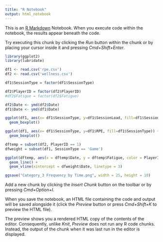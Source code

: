 ```yaml
---
title: "R Notebook"
output: html_notebook
---
```


This is an [R Markdown](http://rmarkdown.rstudio.com) Notebook. When you execute code within the notebook, the results appear beneath the code. 

Try executing this chunk by clicking the *Run* button within the chunk or by placing your cursor inside it and pressing *Cmd+Shift+Enter*. 

```r
library(ggplot2)
library(lubridate)

df1 <- read.csv('rpe.csv')
df2 <- read.csv('wellness.csv')

df1$SessionType = factor(df1$SessionType)

df2$PlayerID = factor(df2$PlayerID)
#df2$Fatigue = factor(df2$Fatigue)

df2$Date <- ymd(df2$Date)
df1$Date <- ymd(df1$Date)

```


```r
ggplot(df1, aes(x= df1$SessionType, y=df1$SessionLoad, fill=df1$SessionType)) +
  geom_boxplot()

ggplot(df1, aes(x= df1$SessionType, y=df1$RPE, fill=df1$SessionType)) +
  geom_boxplot()
```


```r
dftemp = subset(df2, PlayerID == 1)
dfweight = subset(df1, SessionType == 'Game')

ggplot(dftemp, aes(x = dftemp$Date, y = dftemp$Fatigue, color = PlayerID)) +
  geom_line() +
  geom_vline(xintercept = dfweight$Date, linetype = 3)

ggsave("Category_3 Frequency by Time.png", width = 25, height = 10)
```

Add a new chunk by clicking the *Insert Chunk* button on the toolbar or by pressing *Cmd+Option+I*.

When you save the notebook, an HTML file containing the code and output will be saved alongside it (click the *Preview* button or press *Cmd+Shift+K* to preview the HTML file). 

The preview shows you a rendered HTML copy of the contents of the editor. Consequently, unlike *Knit*, *Preview* does not run any R code chunks. Instead, the output of the chunk when it was last run in the editor is displayed.


